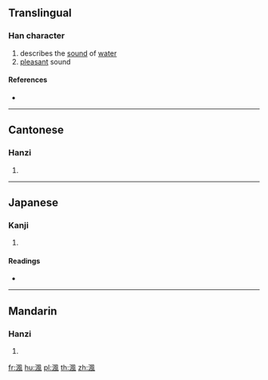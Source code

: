 {{also|沨}}
==Translingual==

===Han character===
{{Han char|rn=85|rad=水|as=09|sn=12|four=37110|canj=EHNI,XEHNI|ids=⿰氵風}}

# describes the [[sound]] of [[water]]
# [[pleasant]] sound

====References====
* {{Han ref|kx=0634.020|dkj=17766|dj=1040.090|hdz=31683.020|uh=6E22|ud=28194|bh=DA49|bd=55881}}

----

==Cantonese==

===Hanzi===
{{yue-hanzi|jyut=|y=fung1}}

# {{defn|lang=yue|sort=水09}}

----

==Japanese==

===Kanji===
{{ja-kanji|grade=|rs=水09}}

# {{defn|lang=ja|sort=水09}}

====Readings====
* {{ja-readings|on=[[ふう]] (fū), [[ぶ]] (bu), [[はん]] (han), [[ばん]] (ban)|kun=}}

----

==Mandarin==

===Hanzi===
{{cmn-hanzi|pin=[[féng]] ([[feng2]])|wg=feng<sup>2</sup>}}

# {{defn|lang=cmn|sort=水09}}

[[fr:渢]]
[[hu:渢]]
[[pl:渢]]
[[th:渢]]
[[zh:渢]]